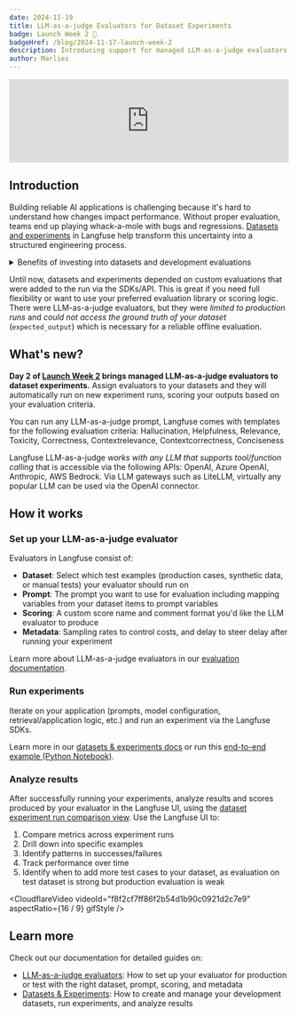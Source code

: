 ```yaml
---
date: 2024-11-19
title: LLM-as-a-judge Evaluators for Dataset Experiments
badge: Launch Week 2 🚀
badgeHref: /blog/2024-11-17-launch-week-2
description: Introducing support for managed LLM-as-a-judge evaluators for dataset experiments.
author: Marlies
---
```



<ChangelogHeader />

<iframe
  width="100%"
  className="aspect-[16/9] rounded mt-10 w-full"
  src="https://www.youtube.com/embed/JOGMn5nqCSM?si=9-Et0tKtOYffyvru"
  title="YouTube video player"
  frameborder="0"
  allow="accelerometer; autoplay; clipboard-write; encrypted-media; gyroscope; picture-in-picture; web-share"
  referrerpolicy="strict-origin-when-cross-origin"
  allowFullScreen
></iframe>

## Introduction

Building reliable AI applications is challenging because it's hard to understand how changes impact performance. Without proper evaluation, teams end up playing whack-a-mole with bugs and regressions. [Datasets and experiments](/docs/datasets/overview) in Langfuse help transform this uncertainty into a structured engineering process.

<details>
<summary>Benefits of investing into datasets and development evaluations</summary>

- Measure the impact of changes before deployment
- Identify regressions early
- Compare specific dataset items across different runs using reliable scores
- Build stronger conviction in your test datasets by identifying gaps between test and production evaluations
- Create reliable feedback loops for development

</details>

Until now, datasets and experiments depended on custom evaluations that were added to the run via the SDKs/API. This is great if you need full flexibility or want to use your preferred evaluation library or scoring logic. There were LLM-as-a-judge evaluators, but they were _limited to production runs_ and _could not access the ground truth of your dataset_ (`expected_output`) which is necessary for a reliable offline evaluation.

## What's new?

**Day 2 of [Launch Week 2](/blog/2024-11-17-launch-week-2) brings managed LLM-as-a-judge evaluators to dataset experiments.** Assign evaluators to your datasets and they will automatically run on new experiment runs, scoring your outputs based on your evaluation criteria.

You can run any LLM-as-a-judge prompt, Langfuse comes with templates for the following evaluation criteria: Hallucination, Helpfulness, Relevance, Toxicity, Correctness, Contextrelevance, Contextcorrectness, Conciseness

Langfuse LLM-as-a-judge _works with any LLM that supports tool/function calling_ that is accessible via the following APIs: OpenAI, Azure OpenAI, Anthropic, AWS Bedrock. Via LLM gateways such as LiteLLM, virtually any popular LLM can be used via the OpenAI connector.

## How it works

<Steps>

### Set up your LLM-as-a-judge evaluator

Evaluators in Langfuse consist of:

- **Dataset**: Select which test examples (production cases, synthetic data, or manual tests) your evaluator should run on
- **Prompt**: The prompt you want to use for evaluation including mapping variables from your dataset items to prompt variables
- **Scoring**: A custom score name and comment format you'd like the LLM evaluator to produce
- **Metadata**: Sampling rates to control costs, and delay to steer delay after running your experiment

Learn more about LLM-as-a-judge evaluators in our [evaluation documentation](/docs/scores/model-based-evals).

### Run experiments

Iterate on your application (prompts, model configuration, retrieval/application logic, etc.) and run an experiment via the Langfuse SDKs.

Learn more in our [datasets & experiments docs](/docs/datasets/overview) or run this [end-to-end example (Python Notebook)](/docs/datasets/python-cookbook).

### Analyze results

After successfully running your experiments, analyze results and scores produced by your evaluator in the Langfuse UI, using the [dataset experiment run comparison view](/changelog/2024-11-18-dataset-runs-comparison-view). Use the Langfuse UI to:

1. Compare metrics across experiment runs
2. Drill down into specific examples
3. Identify patterns in successes/failures
4. Track performance over time
5. Identify when to add more test cases to your dataset, as evaluation on test dataset is strong but production evaluation is weak

<CloudflareVideo
  videoId="f8f2cf7ff86f2b54d1b90c0921d2c7e9"
  aspectRatio={16 / 9}
  gifStyle
/>

</Steps>

## Learn more

Check out our documentation for detailed guides on:

- [LLM-as-a-judge evaluators](/docs/scores/model-based-evals): How to set up your evaluator for production or test with the right dataset, prompt, scoring, and metadata
- [Datasets & Experiments](/docs/datasets/overview): How to create and manage your development datasets, run experiments, and analyze results
